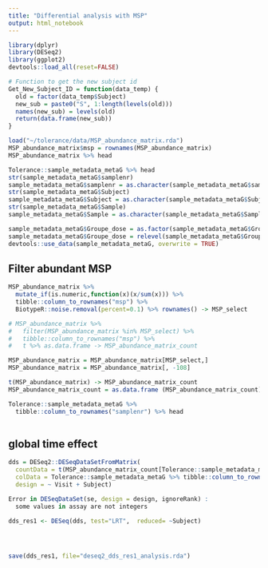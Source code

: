 ```yaml
---
title: "Differential analysis with MSP"
output: html_notebook
---
```



```r
library(dplyr)
library(DESeq2)
library(ggplot2)
devtools::load_all(reset=FALSE)

```



```r
# Function to get the new subject id
Get_New_Subject_ID = function(data_temp) {
  old = factor(data_temp$Subject)
  new_sub = paste0("S", 1:length(levels(old)))
  names(new_sub) = levels(old)
  return(data.frame(new_sub))
}


```



```r

load("~/tolerance/data/MSP_abundance_matrix.rda")
MSP_abundance_matrix$msp = rownames(MSP_abundance_matrix)
MSP_abundance_matrix %>% head

Tolerance::sample_metadata_metaG %>% head
str(sample_metadata_metaG$samplenr)
sample_metadata_metaG$samplenr = as.character(sample_metadata_metaG$samplenr)
str(sample_metadata_metaG$Subject)
sample_metadata_metaG$Subject = as.character(sample_metadata_metaG$Subject)
str(sample_metadata_metaG$Sample)
sample_metadata_metaG$Sample = as.character(sample_metadata_metaG$Sample)

sample_metadata_metaG$Groupe_dose = as.factor(sample_metadata_metaG$Groupe_dose)
sample_metadata_metaG$Groupe_dose = relevel(sample_metadata_metaG$Groupe_dose, ref = "CP.3") 
devtools::use_data(sample_metadata_metaG, overwrite = TRUE)

```



## Filter abundant MSP
```r

MSP_abundance_matrix %>%
  mutate_if(is.numeric,function(x)(x/sum(x))) %>%
  tibble::column_to_rownames("msp") %>%
  BiotypeR::noise.removal(percent=0.1) %>% rownames() -> MSP_select

# MSP_abundance_matrix %>%
#   filter(MSP_abundance_matrix %in% MSP_select) %>%
#   tibble::column_to_rownames("msp") %>%
#   t %>% as.data.frame -> MSP_abundance_matrix_count

MSP_abundance_matrix = MSP_abundance_matrix[MSP_select,]
MSP_abundance_matrix = MSP_abundance_matrix[, -108]

t(MSP_abundance_matrix) -> MSP_abundance_matrix_count
MSP_abundance_matrix_count = as.data.frame (MSP_abundance_matrix_count)

Tolerance::sample_metadata_metaG %>%
  tibble::column_to_rownames("samplenr") %>% head
  

```


## global time effect
```r

dds = DESeq2::DESeqDataSetFromMatrix(
  countData = t(MSP_abundance_matrix_count[Tolerance::sample_metadata_metaG$samplenr,]), 
  colData = Tolerance::sample_metadata_metaG %>% tibble::column_to_rownames("samplenr"), 
  design = ~ Visit + Subject)

Error in DESeqDataSet(se, design = design, ignoreRank) : 
  some values in assay are not integers

dds_res1 <- DESeq(dds, test="LRT",  reduced= ~Subject)




save(dds_res1, file="deseq2_dds_res1_analysis.rda")

```

